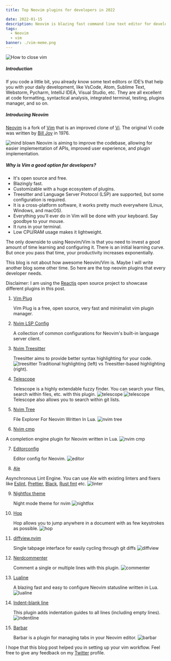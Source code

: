 ```yaml
---
title: Top Neovim plugins for developers in 2022

date: 2022-01-15
description: Neovim is blazing fast command line text editor for developers. It is one of the best code editor because of its speed, ease of customization and low CPU/RAM usage. Here are the top plugins for your Neovim.
tags:
  - Neovim
  - vim
banner: ./vim-meme.png
---
```


![How to close vim](./vim-meme.png)

##### Introduction
If you code a little bit, you already know some text editors or IDE’s that help you with your daily development, like VsCode, Atom, Sublime Text, Webstorm, Pycharm, IntelliJ IDEA, Visual Studio, etc. They are all excellent at code formatting, syntactical analysis, integrated terminal, testing, plugins manager, and so on.


##### Introducing Neovim
[Neovim](https://neovim.io/) is a fork of [Vim](https://www.vim.org/) that is an improved clone of [Vi](https://en.wikipedia.org/wiki/Vi). The original Vi code was written by [Bill Joy](https://en.wikipedia.org/wiki/Bill_Joy) in 1976.


![mind blown](./mind-blown.jpg)
Neovim is aiming to improve the codebase, allowing for easier implementation of APIs, improved user experience, and plugin implementation.

##### Why is Vim a good option for developers?

- It's open source and free.
- Blazingly fast.
- Customizable with a huge ecosystem of plugins.
- Treesitter and Language Server Protocol (LSP) are supported, but some configuration is required.
- It is a cross-platform software, it works pretty much everywhere (Linux, Windows, and macOS).
- Everything you'll ever do in Vim will be done with your keyboard. Say goodbye to your mouse.
- It runs in your terminal.
- Low CPU/RAM usage makes it lightweight.


The only downside to using Neovim/Vim is that you need to invest a good amount of time learning and configuring it.
There is an initial learning curve. But once you pass that time, your productivity increases exponentially.

This blog is not about how awesome Neovim/Vim is. Maybe I will write another blog some other time.
So here are the top neovim plugins that every developer needs.



Disclaimer: I am using the [Reactjs](https://reactjs.org) open source project to showcase different plugins in this post.


1. [Vim Plug](https://github.com/junegunn/vim-plug)

   Vim Plug is a free, open source, very fast and minimalist vim plugin manager.

2. [Nvim LSP Config](https://github.com/neovim/nvim-lspconfig)

   A collection of common configurations for Neovim's built-in language server client.

3. [Nvim Treesitter](https://github.com/nvim-treesitter/nvim-treesitter)

   Treesitter aims to provide better syntax highlighting for your code.
   ![treesitter](./treesitter-example.png)
   Traditional highlighting (left) vs Treesitter-based highlighting (right).

4. [Telescope](https://github.com/nvim-telescope/telescope.nvim)

   Telescope is a highly extendable fuzzy finder. You can search your files, search within files, etc. with this plugin.
   ![telescope](./telescope-find-files.png)
   ![telescope](./telescope-git.png)
   Telescope also allows you to search within git lists.

5. [Nvim Tree](https://github.com/kyazdani42/nvim-tree.lua)

    File Explorer For Neovim Written In Lua.
   ![nvim tree](./nvim-tree.png)

6. [Nvim cmp](https://github.com/hrsh7th/nvim-cmp)

  A completion engine plugin for Neovim written in Lua.
   ![nvim cmp](./nvim-cmp.png)

7. [Editorconfig](https://github.com/editorconfig/editorconfig-vim)

   Editor config for Neovim.
   ![editor](./editor-config.png)

8. [Ale](https://github.com/dense-analysis/ale)

  Asynchronous Lint Engine. You can use Ale with existing linters and fixers like [Eslint](https://eslint.org), [Prettier](https://prettier.io), [Black](https://github.com/psf/black), [Rust fmt](https://github.com/rust-lang/rustfmt) etc.
   ![linter](./ale.png)

9. [Nightfox theme](https://github.com/EdenEast/nightfox.nvim)

   Night mode theme for nvim
   ![nightfox](./nightfox.png)

10. [Hop](https://github.com/phaazon/hop.nvim)

    Hop allows you to jump anywhere in a document with as few keystrokes as possible.
   ![hop](./hop.png)


11. [diffview.nvim](https://github.com/sindrets/diffview.nvim)

    Single tabpage interface for easily cycling through git diffs
   ![diffview](./diffview.png)


12. [Nerdcommenter](https://github.com/preservim/nerdcommenter)

    Comment a single or multiple lines with this plugin.
   ![commenter](./commenter.png)


13. [Lualine](https://github.com/nvim-lualine/lualine.nvim)

    A blazing fast and easy to configure Neovim statusline written in Lua.
   ![lualine](./lualine.png)


14. [Indent-blank line](https://github.com/lukas-reineke/indent-blankline.nvim)

    This plugin adds indentation guides to all lines (including empty lines).
   ![indentline](./indentline.png)


15. [Barbar](https://github.com/romgrk/barbar.nvim)

    Barbar is a plugin for managing tabs in your Neovim editor.
   ![barbar](./barbar.png)



I hope that this blog post helped you in setting up your vim workflow.
Feel free to give any feedback on my [Twitter](https://twitter.com/hannad_rehman) profile.

